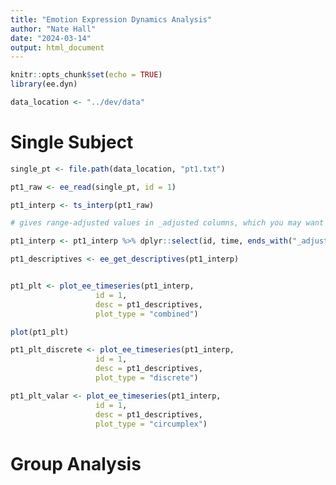 ```yaml
---
title: "Emotion Expression Dynamics Analysis"
author: "Nate Hall"
date: "2024-03-14"
output: html_document
---
```


```r
knitr::opts_chunk$set(echo = TRUE)
library(ee.dyn)

data_location <- "../dev/data"
```

# Single Subject

```r
single_pt <- file.path(data_location, "pt1.txt")

pt1_raw <- ee_read(single_pt, id = 1)

pt1_interp <- ts_interp(pt1_raw)

# gives range-adjusted values in _adjusted columns, which you may want to check on your own but for our purposes this is totally fine. 

pt1_interp <- pt1_interp %>% dplyr::select(id, time, ends_with("_adjusted")) %>% rename_with(~ gsub("_adjusted$", "", .x))

pt1_descriptives <- ee_get_descriptives(pt1_interp) 


pt1_plt <- plot_ee_timeseries(pt1_interp, 
                   id = 1, 
                   desc = pt1_descriptives,
                   plot_type = "combined")

plot(pt1_plt)

pt1_plt_discrete <- plot_ee_timeseries(pt1_interp, 
                   id = 1, 
                   desc = pt1_descriptives,
                   plot_type = "discrete")

pt1_plt_valar <- plot_ee_timeseries(pt1_interp, 
                   id = 1, 
                   desc = pt1_descriptives,
                   plot_type = "circumplex")


```


# Group Analysis

```r







```

